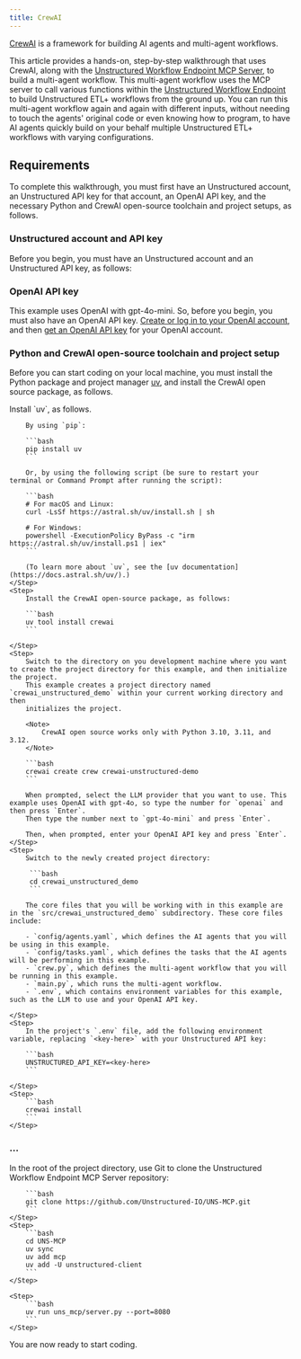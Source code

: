 ```yaml
---
title: CrewAI
---
```


[CrewAI](https://github.com/crewai/crewai) is a framework for building AI agents and multi-agent workflows.

This article provides a hands-on, step-by-step walkthrough that uses CrewAI, 
along with the [Unstructured Workflow Endpoint MCP Server](/examplecode/tools/mcp), to 
build a multi-agent workflow. This multi-agent workflow uses the MCP server to call various functions within the 
[Unstructured Workflow Endpoint](/api-reference/workflow/overview) to build Unstructured ETL+ workflows from the ground up. 
You can run this multi-agent workflow again and again with different inputs, without needing to touch the agents' original code 
or even knowing how to program, to have AI agents quickly build on your behalf multiple Unstructured ETL+ workflows with varying configurations.

## Requirements

To complete this walkthrough, you must first have an Unstructured account, an Unstructured API key for that account, 
an OpenAI API key, and the necessary Python and CrewAI open-source toolchain and project setups, as follows.

### Unstructured account and API key

Before you begin, you must have an Unstructured account and an Unstructured API key, as follows:


<GetStartedSimpleAPIOnly/>

### OpenAI API key

This example uses OpenAI with gpt-4o-mini. So, before you begin, you must also have an OpenAI API key. 
[Create or log in to your OpenAI account](https://auth.openai.com/create-account), and then 
[get an OpenAI API key](https://help.openai.com/en/articles/4936850-where-do-i-find-my-openai-api-key) for your OpenAI account.

### Python and CrewAI open-source toolchain and project setup

Before you can start coding on your local machine, you must install the Python package and project manager [uv](https://docs.astral.sh/uv/), 
and install the CrewAI open source package, as follows.

<Steps>
    <Step>
        Install `uv`, as follows.

        By using `pip`:

        ```bash
        pip install uv
        ```

        Or, by using the following script (be sure to restart your terminal or Command Prompt after running the script):

        ```bash
        # For macOS and Linux:
        curl -LsSf https://astral.sh/uv/install.sh | sh

        # For Windows:
        powershell -ExecutionPolicy ByPass -c "irm https://astral.sh/uv/install.ps1 | iex"
        ```

        (To learn more about `uv`, see the [uv documentation](https://docs.astral.sh/uv/).)
    </Step>
    <Step>
        Install the CrewAI open-source package, as follows:

        ```bash
        uv tool install crewai
        ```

    </Step>
    <Step>
        Switch to the directory on you development machine where you want to create the project directory for this example, and then initialize the project. 
        This example creates a project directory named `crewai_unstructured_demo` within your current working directory and then 
        initializes the project.

        <Note>
            CrewAI open source works only with Python 3.10, 3.11, and 3.12.
        </Note>

        ```bash
        crewai create crew crewai-unstructured-demo
        ```

        When prompted, select the LLM provider that you want to use. This example uses OpenAI with gpt-4o, so type the number for `openai` and then press `Enter`. 
        Then type the number next to `gpt-4o-mini` and press `Enter`.

        Then, when prompted, enter your OpenAI API key and press `Enter`.
    </Step>
    <Step>
        Switch to the newly created project directory:

         ```bash
         cd crewai_unstructured_demo
         ```

        The core files that you will be working with in this example are in the `src/crewai_unstructured_demo` subdirectory. These core files include:

        - `config/agents.yaml`, which defines the AI agents that you will be using in this example.
        - `config/tasks.yaml`, which defines the tasks that the AI agents will be performing in this example.
        - `crew.py`, which defines the multi-agent workflow that you will be running in this example.
        - `main.py`, which runs the multi-agent workflow.
        - `.env`, which contains environment variables for this example, such as the LLM to use and your OpenAI API key.

    </Step>
    <Step>
        In the project's `.env` file, add the following environment variable, replacing `<key-here>` with your Unstructured API key:

        ```bash
        UNSTRUCTURED_API_KEY=<key-here>
        ```

    </Step>
    <Step>
        ```bash
        crewai install
        ```
    </Step>
</Steps>

### ...

<Steps>
    <Step>
        In the root of the project directory, use Git to clone the Unstructured Workflow Endpoint MCP Server repository:

        ```bash
        git clone https://github.com/Unstructured-IO/UNS-MCP.git
        ```
    </Step>
    <Step>
        ```bash
        cd UNS-MCP
        uv sync
        uv add mcp
        uv add -U unstructured-client
        ```
    </Step>
    
    <Step>
        ```bash
        uv run uns_mcp/server.py --port=8080
        ```
    </Step>
</Steps>

You are now ready to start coding.